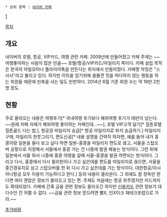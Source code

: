  * 상위 항목 : [[네이버 카페]]

[http://cafe.naver.com/hotellife]

[[목차]]

== 개요 ==
네이버의 호텔, 항공, VIP카드, 여행 관련 카페. 2009년에 만들어졌고 카페 주제는 ~~여행좋아하는 사람이 많은 만큼~~ 호텔/항공/VIP카드/마일리지 쪽이다. 카페 설립 목적은 한국의 마일모아나 플라이어톡을 만든다는 취지에서 만들어졌다. 카페명 약칭은 "스사사"라고 불리고 있다. 하지만 이득을 얻기위해 꼴불견 짓을 마다하지 않는 행동을 하는 회원들 때문에 빈축을 사는 일도 빈번하다. 2014년 6월 기준 회원 수는 약 19만 2천명 정도.

== 현황 ==
주로 올라오는 내용은 여행후기[* 국내여행 후기보다 해외여행 후기가 태반이 넘는다. ~~원래 카페 자체가 해외여행 좋아하는 카페인데...~~], 호텔 VIP고객 달기[* 힐튼호텔 힐튼골드 다는 법.], 항공권 마일리지 승급[* 항공 마일리지로 좌석 승급하기.] 마일리지 구매, 마일리지 한붓그리기, 편도신공[* 내용 설명을 간략히 하자면, 예를 들어 내가 홍콩이랑 일본을 둘다 보고 싶다 하면 일본-홍콩을 마일리지 편도로 끊고, 서울을 스탑오버 공항으로 지정해서 서울에서 홍콩 가는 건 나중에 발권 해놓는 방식이다. 그런 뒤에 일본에서 서울 와서 나중에 홍콩 여행을 갈때 서울-홍콩을 발권 하면되는 방식이다. 그리고 다시, 홍콩에서 다시 필리핀이나 가고 싶은데를 편도를 마일리지로 끊으면, 서울을 중간경유지로 삼고 스탑오버를 한 뒤 다시 가고 싶은데를 가는 방식이다. 대한항공/아시아나항공 모두 이용이 가능하다고 한다.] 등의 내용이 올라온다. 그 외에도 잘 정독만 한다면 여러 괜찮은 정보가 올라오고 있는 편. 주제도 처음에는 항공 위주였지만 카드까지도 확대되었다. 카페에 간혹 금융 관련 정보도 올라오긴 하지만 [[신용카드]] 관련 정보가 대다수인 건 어쩔 수 없다. ~~금융 관련 정보 얻으려면 뽐X, 인X이크 재테크포럼으로 가라.~~

[[추가바람]]
